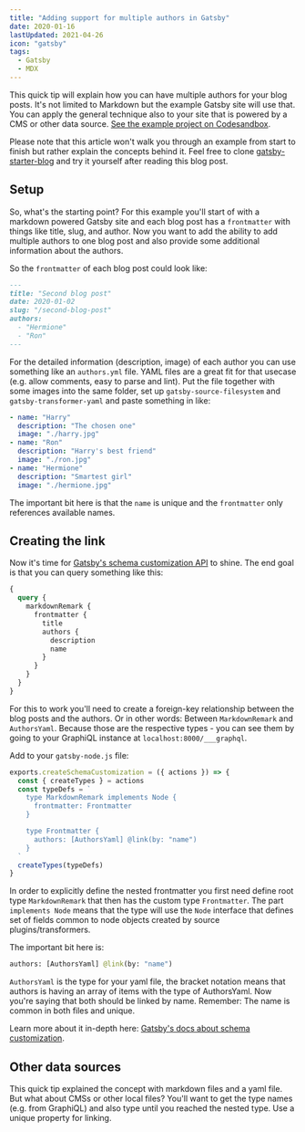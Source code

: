 ```yaml
---
title: "Adding support for multiple authors in Gatsby"
date: 2020-01-16
lastUpdated: 2021-04-26
icon: "gatsby"
tags:
  - Gatsby
  - MDX
---
```


This quick tip will explain how you can have multiple authors for your blog posts. It's not limited to Markdown but the example Gatsby site will use that. You can apply the general technique also to your site that is powered by a CMS or other data source. [See the example project on Codesandbox](https://codesandbox.io/s/markdown-multiple-authors-b3s64).

Please note that this article won't walk you through an example from start to finish but rather explain the concepts behind it. Feel free to clone [gatsby-starter-blog](https://github.com/gatsbyjs/gatsby-starter-blog) and try it yourself after reading this blog post.

## Setup

So, what's the starting point? For this example you'll start of with a markdown powered Gatsby site and each blog post has a `frontmatter` with things like title, slug, and author. Now you want to add the ability to add multiple authors to one blog post and also provide some additional information about the authors.

So the `frontmatter` of each blog post could look like:

```md
---
title: "Second blog post"
date: 2020-01-02
slug: "/second-blog-post"
authors:
  - "Hermione"
  - "Ron"
---
```

For the detailed information (description, image) of each author you can use something like an `authors.yml` file. YAML files are a great fit for that usecase (e.g. allow comments, easy to parse and lint). Put the file together with some images into the same folder, set up `gatsby-source-filesystem` and `gatsby-transformer-yaml` and paste something in like:

```yaml
- name: "Harry"
  description: "The chosen one"
  image: "./harry.jpg"
- name: "Ron"
  description: "Harry's best friend"
  image: "./ron.jpg"
- name: "Hermione"
  description: "Smartest girl"
  image: "./hermione.jpg"
```

The important bit here is that the `name` is unique and the `frontmatter` only references available names.

## Creating the link

Now it's time for [Gatsby's schema customization API](https://www.gatsbyjs.com/docs/reference/graphql-data-layer/schema-customization/) to shine. The end goal is that you can query something like this:

```graphql
{
  query {
    markdownRemark {
      frontmatter {
        title
        authors {
          description
          name
        }
      }
    }
  }
}
```

For this to work you'll need to create a foreign-key relationship between the blog posts and the authors. Or in other words: Between `MarkdownRemark` and `AuthorsYaml`. Because those are the respective types - you can see them by going to your GraphiQL instance at `localhost:8000/___graphql`.

Add to your `gatsby-node.js` file:

```js:title=gatsby-node.js {9}
exports.createSchemaCustomization = ({ actions }) => {
  const { createTypes } = actions
  const typeDefs = `
    type MarkdownRemark implements Node {
      frontmatter: Frontmatter
    }

    type Frontmatter {
      authors: [AuthorsYaml] @link(by: "name")
    }
  `
  createTypes(typeDefs)
}
```

In order to explicitly define the nested frontmatter you first need define root type `MarkdownRemark` that then has the custom type `Frontmatter`. The part `implements Node` means that the type will use the `Node` interface that defines set of fields common to node objects created by source plugins/transformers.

The important bit here is:

```graphql
authors: [AuthorsYaml] @link(by: "name")
```

`AuthorsYaml` is the type for your yaml file, the bracket notation means that authors is having an array of items with the type of AuthorsYaml. Now you're saying that both should be linked by name. Remember: The name is common in both files and unique.

Learn more about it in-depth here: [Gatsby's docs about schema customization](https://www.gatsbyjs.com/docs/reference/graphql-data-layer/schema-customization/).

## Other data sources

This quick tip explained the concept with markdown files and a yaml file. But what about CMSs or other local files? You'll want to get the type names (e.g. from GraphiQL) and also type until you reached the nested type. Use a unique property for linking.
